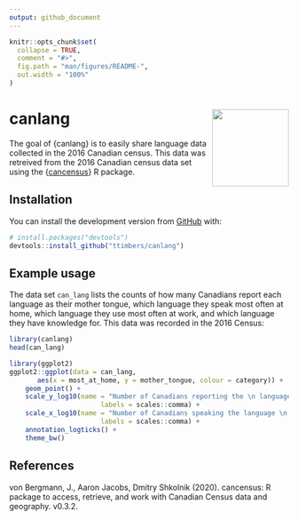 ```yaml
---
output: github_document
---
```


<!-- README.md is generated from README.Rmd. Please edit that file -->

```r
knitr::opts_chunk$set(
  collapse = TRUE,
  comment = "#>",
  fig.path = "man/figures/README-",
  out.width = "100%"
)
```

# canlang <a href='https://ttimbers.github.io/canlang'><img src='man/figures/hex-canlang.png' align="right" height="138.5" /></a>

<!-- badges: start -->
<!-- badges: end -->

The goal of {canlang} is to easily share language data collected in the 2016 Canadian census. This data was retreived from the 2016 Canadian census data set using the {[cancensus](https://mountainmath.github.io/cancensus/index.html)} R package.

## Installation

You can install the development version from [GitHub](https://github.com/) with:

``` r
# install.packages("devtools")
devtools::install_github("ttimbers/canlang")
```
## Example usage

The data set `can_lang` lists the counts of how many Canadians report each language as their mother tongue, which language they speak most often at home, which language they use most often at work, and which language they have knowledge for. This data was recorded in the 2016 Census:

```r
library(canlang)
head(can_lang)
```

```r
library(ggplot2)
ggplot2::ggplot(data = can_lang,
       aes(x = most_at_home, y = mother_tongue, colour = category)) + 
    geom_point() +
    scale_y_log10(name = "Number of Canadians reporting the \n language as their mother tongue", 
                       labels = scales::comma) +
    scale_x_log10(name = "Number of Canadians speaking the language \n as their primary language at home", 
                       labels = scales::comma) +
    annotation_logticks() +
    theme_bw()
```

## References

von Bergmann, J., Aaron Jacobs, Dmitry Shkolnik (2020). cancensus: R package to access, retrieve, and work with Canadian Census data and geography. v0.3.2.
